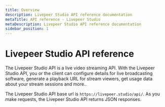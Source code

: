 ```yaml
---
title: Overview
description: Livepeer Studio API reference documentation
metaTitle: API reference - Livepeer Studio
metaDescription: Livepeer Studio API reference documentation
sidebar_position: 1
---
```


# Livepeer Studio API reference

The Livepeer Studio API is a live video streaming API. With the Livepeer Studio API,
you or the client can configure details for live broadcasting software, generate
a playback URL for stream viewers, get usage data about your stream sessions and
more..

The Livepeer Studio API base url is `https://livepeer.studio/api/`. As you make
requests, the Livepeer Studio API returns JSON responses.
